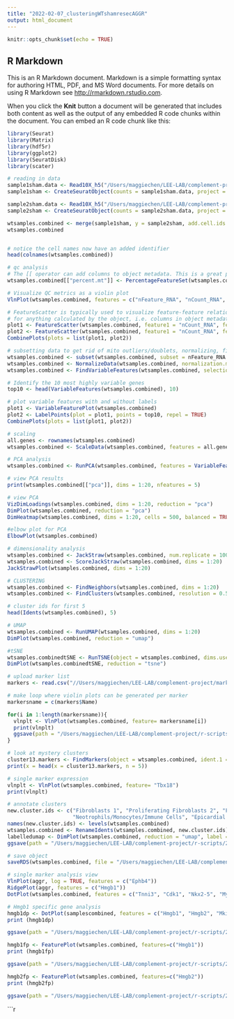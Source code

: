 ```yaml
---
title: "2022-02-07_clusteringWTshamresecAGGR"
output: html_document
---
```


```r
knitr::opts_chunk$set(echo = TRUE)
```

## R Markdown

This is an R Markdown document. Markdown is a simple formatting syntax for authoring HTML, PDF, and MS Word documents. For more details on using R Markdown see <http://rmarkdown.rstudio.com>.

When you click the **Knit** button a document will be generated that includes both content as well as the output of any embedded R code chunks within the document. You can embed an R code chunk like this:

```r
library(Seurat)
library(Matrix)
library(hdf5r)
library(ggplot2)
library(SeuratDisk)
library(scater)
```

```r
# reading in data
sample1sham.data <- Read10X_h5("/Users/maggiechen/LEE-LAB/complement-project/2021-12-05-wt-resec-sham/2021-12-05-SINGLE-sample1-wtsham/filtered_feature_bc_matrix.h5", use.names = TRUE, unique.features = TRUE)
sample1sham <- CreateSeuratObject(counts = sample1sham.data, project = "Sample1", min.cells = 3, min.features = 200)

sample2sham.data <- Read10X_h5("/Users/maggiechen/LEE-LAB/complement-project/2021-12-05-wt-resec-sham/2021-12-05-SINGLE-sample2-wtresected/filtered_feature_bc_matrix.h5", use.names = TRUE, unique.features = TRUE)
sample2sham <- CreateSeuratObject(counts = sample2sham.data, project = "Sample2", min.cells = 3, min.features = 200)

wtsamples.combined <- merge(sample1sham, y = sample2sham, add.cell.ids = c("Sample1", "Sample2"), project = "WTAggregated")
wtsamples.combined


# notice the cell names now have an added identifier
head(colnames(wtsamples.combined))
```


```r
# qc analysis
# The [[ operator can add columns to object metadata. This is a great place to stash QC stats
wtsamples.combined[["percent.mt"]] <- PercentageFeatureSet(wtsamples.combined, pattern = "^mt-")

# Visualize QC metrics as a violin plot
VlnPlot(wtsamples.combined, features = c("nFeature_RNA", "nCount_RNA", "percent.mt"), ncol = 3)

# FeatureScatter is typically used to visualize feature-feature relationships, but can be used
# for anything calculated by the object, i.e. columns in object metadata, PC scores etc.
plot1 <- FeatureScatter(wtsamples.combined, feature1 = "nCount_RNA", feature2 = "percent.mt")
plot2 <- FeatureScatter(wtsamples.combined, feature1 = "nCount_RNA", feature2 = "nFeature_RNA")
CombinePlots(plots = list(plot1, plot2))

# subsetting data to get rid of mito outliers/doublets, normalizing, finding variable features
wtsamples.combined <- subset(wtsamples.combined, subset = nFeature_RNA > 200 & nFeature_RNA < 2500 & percent.mt < 5)
wtsamples.combined <- NormalizeData(wtsamples.combined, normalization.method = "LogNormalize", scale.factor = 10000)
wtsamples.combined <- FindVariableFeatures(wtsamples.combined, selection.method = "vst", nfeatures = 2000)
```

```r
# Identify the 10 most highly variable genes
top10 <- head(VariableFeatures(wtsamples.combined), 10)

# plot variable features with and without labels
plot1 <- VariableFeaturePlot(wtsamples.combined)
plot2 <- LabelPoints(plot = plot1, points = top10, repel = TRUE)
CombinePlots(plots = list(plot1, plot2))

# scaling
all.genes <- rownames(wtsamples.combined)
wtsamples.combined <- ScaleData(wtsamples.combined, features = all.genes)
```


```r
# PCA analysis
wtsamples.combined <- RunPCA(wtsamples.combined, features = VariableFeatures(object = wtsamples.combined))

# view PCA results
print(wtsamples.combined[["pca"]], dims = 1:20, nfeatures = 5)

# view PCA 
VizDimLoadings(wtsamples.combined, dims = 1:20, reduction = "pca")
DimPlot(wtsamples.combined, reduction = "pca")
DimHeatmap(wtsamples.combined, dims = 1:20, cells = 500, balanced = TRUE)

#elbow plot for PCA
ElbowPlot(wtsamples.combined)
```

```r
# dimensionality analysis
wtsamples.combined <- JackStraw(wtsamples.combined, num.replicate = 100)
wtsamples.combined <- ScoreJackStraw(wtsamples.combined, dims = 1:20)
JackStrawPlot(wtsamples.combined, dims = 1:20)
```

```r
# CLUSTERING
wtsamples.combined <- FindNeighbors(wtsamples.combined, dims = 1:20)
wtsamples.combined <- FindClusters(wtsamples.combined, resolution = 0.5)

# cluster ids for first 5
head(Idents(wtsamples.combined), 5)

# UMAP 
wtsamples.combined <- RunUMAP(wtsamples.combined, dims = 1:20)
DimPlot(wtsamples.combined, reduction = "umap")

#tSNE
wtsamples.combinedtSNE <- RunTSNE(object = wtsamples.combined, dims.use = 1:10, do.fast = TRUE)
DimPlot(wtsamples.combinedtSNE, reduction = "tsne")
```

```r
# upload marker list
markers <- read.csv("//Users/maggiechen/LEE-LAB/complement-project/marker analysis/2022-02-07-SC_HeartMarkers.csv")

# make loop where violin plots can be generated per marker
markersname = c(markers$Name)

for(i in 1:length(markersname)){
  vlnplt <- VlnPlot(wtsamples.combined, feature= markersname[i])
  print(vlnplt)
  ggsave(path = "/Users/maggiechen/LEE-LAB/complement-project/r-scripts/2022-02-28-splitbysample-wtshamresec-vlnplots", filename = paste(markersname[i], ".png", sep = ""), plot = vlnplt)
}

```

```r
# look at mystery clusters
cluster13.markers <- FindMarkers(object = wtsamples.combined, ident.1 = 13, min.pct = 0.25)
print(x = head(x = cluster13.markers, n = 5))

# single marker expression
vlnplt <- VlnPlot(wtsamples.combined, feature= "Tbx18")
print(vlnplt)
```

```r
# annotate clusters
new.cluster.ids <- c("Fibroblasts 1", "Proliferating Fibroblasts 2", "Fibroblasts 3", "Cardiomyocytes 1", "Wnt-related Fibroblasts 4", "Fibroblasts 5",
                     "Neotrophils/Monocytes/Immune Cells", "Epicardial Cells", "Endothelial Cells", "Proliferating Endothelial Cells", "Cardiomyocytes 2", "Cx3cr1+ Ccr2- Macrophages", "Cx3cr1- Ccr2+ Macrophages", "Cardiomyocytes 3", "Smooth Muscle Cells", "T/B Cells", "Cell Cycle+ Cardiomyocytes 4", "Blood Cells", "Epi/Fibro-like", "Mast Cells")
names(new.cluster.ids) <- levels(wtsamples.combined)
wtsamples.combined <- RenameIdents(wtsamples.combined, new.cluster.ids)
labelledumap <- DimPlot(wtsamples.combined, reduction = "umap", label = TRUE, pt.size = 0.5, label.size=2) + NoLegend()
ggsave(path = "/Users/maggiechen/LEE-LAB/complement-project/r-scripts/2022-02-28-thesisplots", filename = paste("clustermap", ".png", sep=""), plot = labelledumap)

# save object
saveRDS(wtsamples.combined, file = "/Users/maggiechen/LEE-LAB/complement-project/r-scripts/2022-02-28-SPLITBYSAMPLE.rds")
```


```r
# single marker analysis view
VlnPlot(aggr, log = TRUE, features = c("Ephb4"))
RidgePlot(aggr, features = c("Hmgb1"))
DotPlot(wtsamples.combined, features = c("Tnni3", "Cdk1", "Nkx2-5", "Myh6", "Tnnt2")) + RotatedAxis()
```

```r
# Hmgb1 specific gene analysis
hmgb1dp <- DotPlot(samplescombined, features = c("Hmgb1", "Hmgb2", "Mki67", "Cdk1", "Ccnd1","Pecam1","Tek", "Flt1", "Dll4", "Efnb2")) + RotatedAxis() + theme(text = element_text(size=11)) + xlab("")+ylab("")
print (hmgb1dp)

ggsave(path = "/Users/maggiechen/LEE-LAB/complement-project/r-scripts/2022-02-28-thesisplots", filename = paste("hmgb1dp", ".png", sep=""), plot = hmgb1dp)

hmgb1fp <- FeaturePlot(wtsamples.combined, features=c("Hmgb1"))
print (hmgb1fp)

ggsave(path = "/Users/maggiechen/LEE-LAB/complement-project/r-scripts/2022-02-28-thesisplots", filename = paste("hmgb1fp", ".png", sep=""), plot = hmgb1fp)

hmgb2fp <- FeaturePlot(wtsamples.combined, features=c("Hmgb2"))
print (hmgb2fp)

ggsave(path = "/Users/maggiechen/LEE-LAB/complement-project/r-scripts/2022-02-28-thesisplots", filename = paste("hmgb2fp", ".png", sep=""), plot = hmgb2fp)

```
```r
